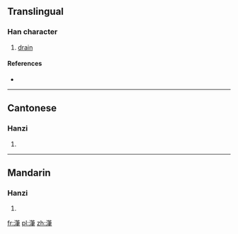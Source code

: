 {{also|滗}}
==Translingual==

===Han character===
{{Han char|rn=85|rad=水|as=12|sn=15|four=38157|canj=EHLQ}}

# [[drain]]

====References====
* {{Han ref|kx=0651.020|dkj=18291|hdz=31743.080|uh=6F77|ud=28535|bh=E65F|bd=58975}}

----

==Cantonese==

===Hanzi===
{{yue-hanzi|jyut=|y=bat1, bei3|sim=滗}}

# {{defn|lang=yue|sort=水12}}

----

==Mandarin==

===Hanzi===
{{cmn-hanzi|sim=滗|pin=[[bǐ]] ([[bi3]])|wg=pi<sup>3</sup>}}

# {{defn|lang=cmn|sort=水12}}

[[fr:潷]]
[[pl:潷]]
[[zh:潷]]